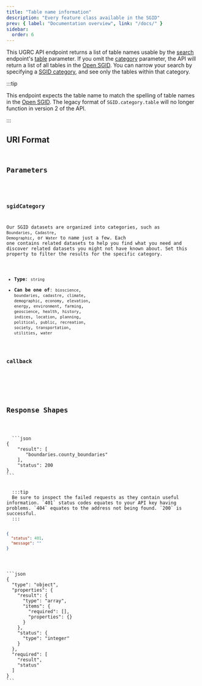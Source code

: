 ```yaml
---
title: "Table name information"
description: "Every feature class available in the SGID"
prev: { label: "Documentation overview", link: "/docs/" }
sidebar:
  order: 6
---
```



This UGRC API endpoint returns a list of table names usable by the [search](/docs/v1/endpoints/searching) endpoint's [table](/docs/v1/endpoints/searching/#table) parameter. If you omit the [category](#sgidCategory) parameter, the API will return a list of all tables in the [Open SGID](https://gis.utah.gov/documentation/sgid/open-sgid). You can narrow your search by specifying a [SGID category](https://gis.utah.gov/products/sgid/categories), and see only the tables within that category.

:::tip

This endpoint expects the table name to match the spelling of table names in the [Open SGID](https://gis.utah.gov/documentation/sgid/open-sgid). The legacy format of `SGID.category.table` will no longer function in version 2 of the API.

:::

## URI Format

<Uri verb="GET" endpoint="info/featureClassNames" properties={[]} />


<Code
  code="https://api.mapserv.utah.gov/api/v1/geocode/{street}/{zone}?apikey={apikey}"
  meta="endpoint"
  lang="js"
/>

## Parameters

<Card title="Optional query string parameters" icon="setting">

### sgidCategory

Our SGID datasets are organized into categories, such as `Boundaries`, `Cadastre`, `Demographic`, or `Water` to name just a few. Each one contains related datasets to help you find what you need and discover related datasets you might not have known about. Set this property to filter the results for the specific category.

- **Type**: `string`
- **Can be one of**: `bioscience`, `boundaries`, `cadastre`, `climate`, `demographic`, `economy`, `elevation`, `energy`, `environment`, `farming`, `geoscience`, `health`, `history`, `indices`, `location`, `planning`, `political`, `public`, `recreation`, `society`, `transportation`, `utilities`, `water`

### callback

<Callback />

</Card>

## Response Shapes

<Tabs>
	<TabItem label="Successful Example">
  ```json
{
    "result": [
       "boundaries.county_boundaries"
    ],
    "status": 200
}
```
</TabItem>
	<TabItem label="Error Example">
  :::tip
  Be sure to inspect the failed requests as they contain useful information. `401` status codes equates to your API key having problems. `404` equates to the address not being found. `200` is successful.
  :::

```json
{
  "status": 401,
  "message": ""
}
```

  </TabItem>
  <TabItem label="JSON Schema">
```json
{
  "type": "object",
  "properties": {
    "result": {
      "type": "array",
      "items": {
        "required": [],
        "properties": {}
      }
    },
    "status": {
      "type": "integer"
    }
  },
  "required": [
    "result",
    "status"
  ]
}
```
  </TabItem>
</Tabs>
